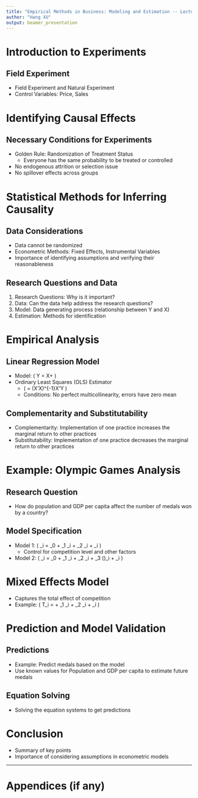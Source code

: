 ```yaml
---
title: "Empirical Methods in Business: Modeling and Estimation -- Lecture 1 Research Classification"
author: "Hang XU"
output: beamer_presentation
---
```


# Introduction to Experiments

## Field Experiment
- Field Experiment and Natural Experiment
- Control Variables: Price, Sales

# Identifying Causal Effects

## Necessary Conditions for Experiments
- Golden Rule: Randomization of Treatment Status
  - Everyone has the same probability to be treated or controlled
- No endogenous attrition or selection issue
- No spillover effects across groups

# Statistical Methods for Inferring Causality

## Data Considerations
- Data cannot be randomized
- Econometric Methods: Fixed Effects, Instrumental Variables
- Importance of identifying assumptions and verifying their reasonableness

## Research Questions and Data
1. Research Questions: Why is it important?
2. Data: Can the data help address the research questions?
3. Model: Data generating process (relationship between Y and X)
4. Estimation: Methods for identification

# Empirical Analysis

## Linear Regression Model
- Model: \( Y = X\beta + \epsilon \)
- Ordinary Least Squares (OLS) Estimator
  - \( \hat{\beta} = (X'X)^{-1}X'Y \)
  - Conditions: No perfect multicollinearity, errors have zero mean

## Complementarity and Substitutability
- Complementarity: Implementation of one practice increases the marginal return to other practices
- Substitutability: Implementation of one practice decreases the marginal return to other practices

# Example: Olympic Games Analysis

## Research Question
- How do population and GDP per capita affect the number of medals won by a country?

## Model Specification
- Model 1: \( \text{Medals}_i = \beta_0 + \beta_1 \text{Population}_i + \beta_2 \text{GDP per capita}_i + \epsilon_i \)
  - Control for competition level and other factors
- Model 2: \( \text{Medals}_i = \beta_0 + \beta_1 \text{Population}_i + \beta_2 \text{GDP per capita}_i + \beta_3 (\text{Competition})_i + \epsilon_i \)

# Mixed Effects Model

- Captures the total effect of competition
- Example: \( T_i = \alpha + \beta_1 \text{Population}_i + \beta_2 \text{GDP per capita}_i + \epsilon_i \)

# Prediction and Model Validation

## Predictions
- Example: Predict medals based on the model
- Use known values for Population and GDP per capita to estimate future medals

## Equation Solving
- Solving the equation systems to get predictions

# Conclusion

- Summary of key points
- Importance of considering assumptions in econometric models

---

# Appendices (if any)
